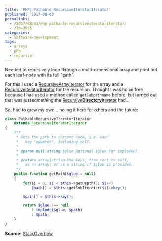 ---
title: 'PHP: Pathable RecursiveIteratorIterator'
published: '2017-08-03'
permalinks:
  - /2017/08/03/php-pathable-recursiveiteratoriterator/
  - /?p=3055
categories:
  - software-development
tags:
  - arrays
  - php
  - recursion
---

Needed to recursively loop through a multi-dimensional array and print out each leaf-node with its full "path".

For this I used a <a href="http://php.net/manual/en/class.recursivearrayiterator.php">RecursiveArrayIterator</a> for the array and a <a href="http://php.net/manual/en/class.recursiveiteratoriterator.php">RecursiveIteratorIterator</a> for the recursion. Thought I was home free because I had used a method called `getSubpathname` before, but turned out that was just something the <a href="http://php.net/manual/en/class.recursivedirectoryiterator.php">Recursive<b>Directory</b>Iterator</a> had...

So, had to grow my own... noting it here for others and the future:

```php
class PathableRecursiveIteratorIterator
    extends RecursiveIteratorIterator
{
    /**
     * Gets the path to current node, i.e. each
     *   key "upwards", including self.
     *
     * @param null|string $glue Optional $glue for implode().
     *
     * @return array|string The keys, from root to self,
     *   as an array; or as a string if $glue is provided.
     */
    public function getPath($glue = null)
    {
        for($i = 0; $i < $this->getDepth(); $i++)
            $path[] = $this->getSubIterator($i)->key();

        $path[] = $this->key();

        return $glue !== null
            ? implode($glue, $path)
            : $path;
    }
}
```

**Source:** <a href="https://stackoverflow.com/a/16855432/39321">StackOverflow</a>

